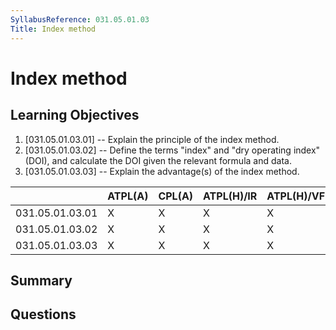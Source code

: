 ```yaml
---
SyllabusReference: 031.05.01.03
Title: Index method
---
```


# Index method

## Learning Objectives

1. [031.05.01.03.01] -- Explain the principle of the index method.
2. [031.05.01.03.02] -- Define the terms "index" and "dry operating index"
   (DOI), and calculate the DOI given the relevant formula and data.
3. [031.05.01.03.03] -- Explain the advantage(s) of the index method.

|                 | ATPL(A) | CPL(A) | ATPL(H)/IR | ATPL(H)/VFR | CPL(H) | IR  | CBIR(A) |
| --------------- | ------- | ------ | ---------- | ----------- | ------ | --- | ------- |
| 031.05.01.03.01 | X       | X      | X          | X           | X      |     |         |
| 031.05.01.03.02 | X       | X      | X          | X           | X      |     |         |
| 031.05.01.03.03 | X       | X      | X          | X           | X      |     |         |

## Summary

## Questions
